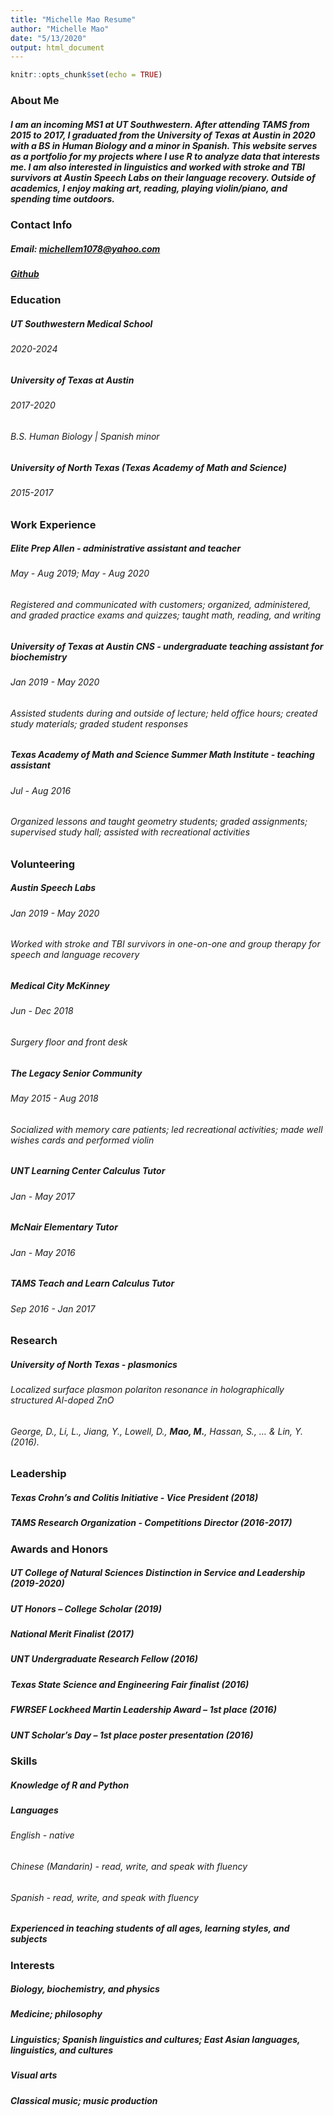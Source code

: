 ```yaml
---
title: "Michelle Mao Resume"
author: "Michelle Mao"
date: "5/13/2020"
output: html_document
---
```


```r
knitr::opts_chunk$set(echo = TRUE)
```

### About Me

##### I am an incoming MS1 at UT Southwestern. After attending TAMS from 2015 to 2017, I graduated from the University of Texas at Austin in 2020 with a BS in Human Biology and a minor in Spanish. This website serves as a portfolio for my projects where I use R to analyze data that interests me. I am also interested in linguistics and worked with stroke and TBI survivors at Austin Speech Labs on their language recovery. Outside of academics, I enjoy making art, reading, playing violin/piano, and spending time outdoors.



### Contact Info

##### Email: <michellem1078@yahoo.com>
##### [Github](github.com/michelle-mao)



### Education

##### UT Southwestern Medical School
###### 2020-2024

##### University of Texas at Austin
###### 2017-2020
###### B.S. Human Biology | Spanish minor

##### University of North Texas (Texas Academy of Math and Science)
###### 2015-2017



### Work Experience

##### Elite Prep Allen - administrative assistant and teacher
###### May - Aug 2019; May - Aug 2020
###### Registered and communicated with customers; organized, administered, and graded practice exams and quizzes; taught math, reading, and writing 

##### University of Texas at Austin CNS - undergraduate teaching assistant for biochemistry
###### Jan 2019 - May 2020
###### Assisted students during and outside of lecture; held office hours; created study materials; graded student responses

##### Texas Academy of Math and Science Summer Math Institute - teaching assistant
###### Jul - Aug 2016
###### Organized lessons and taught geometry students; graded assignments; supervised study hall; assisted with recreational activities



### Volunteering

##### Austin Speech Labs
###### Jan 2019 - May 2020
###### Worked with stroke and TBI survivors in one-on-one and group therapy for speech and language recovery

##### Medical City McKinney
###### Jun - Dec 2018
###### Surgery floor and front desk

##### The Legacy Senior Community
###### May 2015 - Aug 2018
###### Socialized with memory care patients; led recreational activities; made well wishes cards and performed violin

##### UNT Learning Center Calculus Tutor
###### Jan - May 2017

##### McNair Elementary Tutor
###### Jan - May 2016

##### TAMS Teach and Learn Calculus Tutor
###### Sep 2016 - Jan 2017



### Research

##### University of North Texas - plasmonics
###### *Localized surface plasmon polariton resonance in holographically structured Al-doped ZnO*
###### George, D., Li, L., Jiang, Y., Lowell, D., **Mao, M.**, Hassan, S., ... & Lin, Y. (2016).



### Leadership

##### Texas Crohn's and Colitis Initiative - Vice President (2018)
##### TAMS Research Organization - Competitions Director (2016-2017)



### Awards and Honors

##### UT College of Natural Sciences Distinction in Service and Leadership (2019-2020)
##### UT Honors – College Scholar	(2019)
##### National Merit Finalist	(2017)
##### UNT Undergraduate Research Fellow	(2016)
##### Texas State Science and Engineering Fair finalist	(2016)
##### FWRSEF Lockheed Martin Leadership Award – 1st place (2016)
##### UNT Scholar’s Day – 1st place poster presentation	(2016)



### Skills

##### Knowledge of R and Python
##### Languages
###### English - native
###### Chinese (Mandarin) - read, write, and speak with fluency
###### Spanish - read, write, and speak with fluency
##### Experienced in teaching students of all ages, learning styles, and subjects



### Interests

##### Biology, biochemistry, and physics
##### Medicine; philosophy
##### Linguistics; Spanish linguistics and cultures; East Asian languages, linguistics, and cultures
##### Visual arts
##### Classical music; music production

